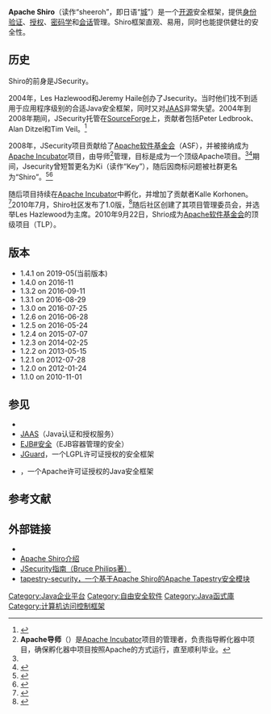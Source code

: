 {{NoteTA|G1=IT}}
{{Infobox Software
| name                   = Apache Shiro
| logo                   = Apache Shiro Logo.png
| logo size              = 180px
| screenshot             =
| caption                = Easy Application Security for JVM applications
| developer              = [[Apache软件基金会|Apache软件基金会]]
| status                 = 活跃
| latest release version = 1.3.2
| latest release date    = {{Start date and age|2016|09|11}}
| latest preview version =
| latest preview date    =
| operating system       = [[跨平台|跨平台]]
| programming language   = [[Java|Java]]
| genre                  = {{tsl|en|Application security|应用程序安全}}, {{tsl|en|Application framework|应用程序框架}}, [[Web应用框架|Web应用框架]]
| license                = [[Apache许可证|Apache许可证]] 2.0
| website                = http://shiro.apache.org
}}

'''Apache Shiro'''（读作“sheeroh”，即日语“[[城_(日本)|城]]”）是一个[[开源|开源]]安全框架，提供[[身份验证|身份验证]]、[[授权|授权]]、[[密码学|密码学]]和[[会话_(计算机科学)|会话]]管理。Shiro框架直观、易用，同时也能提供健壮的安全性。

== 历史 ==
Shiro的前身是JSecurity。

2004年，Les Hazlewood和Jeremy Haile创办了Jsecurity。当时他们找不到适用于应用程序级别的合适Java安全框架，同时又对[[JAAS|JAAS]]非常失望。2004年到2008年期间，JSecurity托管在[[SourceForge|SourceForge]]上，贡献者包括Peter Ledbrook、Alan Ditzel和Tim Veil。<ref name="jsecurity proposal">{{cite web| title=JSecurity Proposal to Apache Incubator| url=http://wiki.apache.org/incubator/JSecurityProposal| archiveurl=https://www.webcitation.org/5x6jfBocL?url=http://wiki.apache.org/incubator/JSecurityProposal| archivedate=2011-03-11| deadurl=no| accessdate=2014-04-18}}</ref>

2008年，JSecurity项目贡献给了[[Apache软件基金会|Apache软件基金会]]（ASF），并被接纳成为[[Apache_Incubator|Apache Incubator]]项目，由导师<ref>'''Apache导师'''（{{lang-en|Apache mentor}}）是[[Apache_Incubator|Apache Incubator]]项目的管理者，负责指导孵化器中项目，确保孵化器中项目按照Apache的方式运行，直至顺利毕业。</ref>管理，目标是成为一个顶级Apache项目。<ref name="jsecurity proposal" /><ref>{{cite web| title=Apache Incubator Board Reports July 2008| url=http://wiki.apache.org/incubator/July2008#line-64| archiveurl=https://web.archive.org/web/20170710093656/https://wiki.apache.org/incubator/July2008#line-64| archivedate=2017-07-10| deadurl=no| accessdate=2014-04-18}}</ref>期间，Jsecurity曾短暂更名为Ki（读作“Key”），随后因商标问题被社群更名为“Shiro”。<ref>{{cite web| title=Apache Incubator Board Reports April 2009| url=http://wiki.apache.org/incubator/April2009#line-112| archiveurl=https://web.archive.org/web/20170710101646/https://wiki.apache.org/incubator/April2009#line-112| archivedate=2017-07-10| deadurl=no| accessdate=2014-04-18}}</ref><ref>{{cite web| title=Apache Incubator Board Reports July 2009| url=http://wiki.apache.org/incubator/July2009#line-170| archiveurl=https://web.archive.org/web/20170710092930/https://wiki.apache.org/incubator/July2009#line-170| archivedate=2017-07-10| deadurl=no| accessdate=2014-04-18}}</ref>

随后项目持续在[[Apache_Incubator|Apache Incubator]]中孵化，并增加了贡献者Kalle Korhonen。<ref>{{cite web| title=Apache Incubator Board Reports October 2009| url=http://wiki.apache.org/incubator/October2009#line-192| archiveurl=https://web.archive.org/web/20170710102152/https://wiki.apache.org/incubator/October2009#line-192| archivedate=2017-07-10| deadurl=no| accessdate=2014-04-18}}</ref>2010年7月，Shiro社区发布了1.0版，<ref>{{cite web| title=Apache Incubator Board Reports July 2010| url=http://wiki.apache.org/incubator/July2010#line-219| archiveurl=https://web.archive.org/web/20170710093143/https://wiki.apache.org/incubator/July2010#line-219| archivedate=2017-07-10| deadurl=no| accessdate=2014-04-18}}</ref>随后社区创建了其项目管理委员会，并选举Les Hazlewood为主席。2010年9月22日，Shrio成为[[Apache软件基金会|Apache软件基金会]]的顶级项目（TLP）。

== 版本 == 
* 1.4.1 on 2019-05(当前版本)
* 1.4.0 on 2016-11
* 1.3.2 on 2016-09-11  
* 1.3.1 on 2016-08-29
* 1.3.0 on 2016-07-25
* 1.2.6 on 2016-06-28
* 1.2.5 on 2016-05-24
* 1.2.4 on 2015-07-07
* 1.2.3 on 2014-02-25
* 1.2.2 on 2013-05-15
* 1.2.1 on 2012-07-28
* 1.2.0 on 2012-01-24
* 1.1.0 on 2010-11-01

== 参见 ==
* {{tsl|en|Application security|应用程序安全}}
* [[JAAS|JAAS]]（Java认证和授权服务）
* [[EJB#安全|EJB#安全]]（EJB容器管理的安全）
* [http://jguard.xwiki.com/xwiki/bin/view/Main/WebHome JGuard]{{Wayback|url=http://jguard.xwiki.com/xwiki/bin/view/Main/WebHome |date=20140521232837 }}，一个LGPL许可证授权的安全框架
* {{tsl|en|Spring Security}}，一个Apache许可证授权的Java安全框架

== 参考文献 ==
<references/>

== 外部链接 ==
* {{official website|http://shiro.apache.org}}
* [https://web.archive.org/web/20081121132157/http://www.jsecurity.org/files/JSecurity.pdf Apache Shiro介绍]
* [http://www.brucephillips.name/blog/index.cfm/2009/4/5/An-Introduction-to-Ki-formerly-JSecurity--A-Beginners--Tutorial-Part-1 JSecurity指南（Bruce Philips著）]{{Wayback|url=http://www.brucephillips.name/blog/index.cfm/2009/4/5/An-Introduction-to-Ki-formerly-JSecurity--A-Beginners--Tutorial-Part-1 |date=20131007232121 }}
* [https://web.archive.org/web/20130609125027/http://tynamo.org/tapestry-security%20guide tapestry-security，一个基于Apache Shiro的Apache Tapestry安全模块]

{{apache}}

[[Category:Java企业平台|Category:Java企业平台]]
[[Category:自由安全软件|Category:自由安全软件]]
[[Category:Java函式庫|Category:Java函式庫]]
[[Category:计算机访问控制框架|Category:计算机访问控制框架]]
